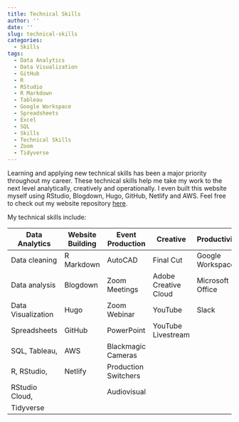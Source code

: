 ```yaml
---
title: Technical Skills
author: ''
date: ''
slug: technical-skills
categories:
  - Skills
tags:
  - Data Analytics
  - Data Visualization
  - GitHub
  - R
  - RStudio
  - R Markdown
  - Tableau
  - Google Workspace
  - Spreadsheets
  - Excel
  - SQL
  - Skills
  - Technical Skills
  - Zoom
  - Tidyverse
---
```


Learning and applying new technical skills has been a major priority throughout my career. These technical skills help me take my work to the next level analytically, creatively and operationally. I even built this website myself using RStudio, Blogdown, Hugo, GitHub, Netlify and AWS. Feel free to check out my website repository <a href="https://github.com/joeypetosa/portfolio" target="_blank">here</a>.  

My technical skills include: 

| **Data Analytics** | **Website Building** | **Event Production** | **Creative**         | **Productivity** |
| ------------------ | -------------------- | -------------------- | -------------------- | ---------------- |
| Data cleaning      | R Markdown           | AutoCAD              | Final Cut            | Google Workspace |
| Data analysis      | Blogdown             | Zoom Meetings        | Adobe Creative Cloud | Microsoft Office |
| Data Visualization | Hugo                 | Zoom Webinar         | YouTube              | Slack            |
| Spreadsheets       | GitHub               | PowerPoint           | YouTube Livestream   |                  |
| SQL, Tableau,      | AWS                  | Blackmagic Cameras   |                      |                  |
| R, RStudio,        | Netlify              | Production Switchers |                      |                  |
| RStudio Cloud,     |                      | Audiovisual          |                      |                  |
| Tidyverse          |                      |                      |                      |                  |

  
